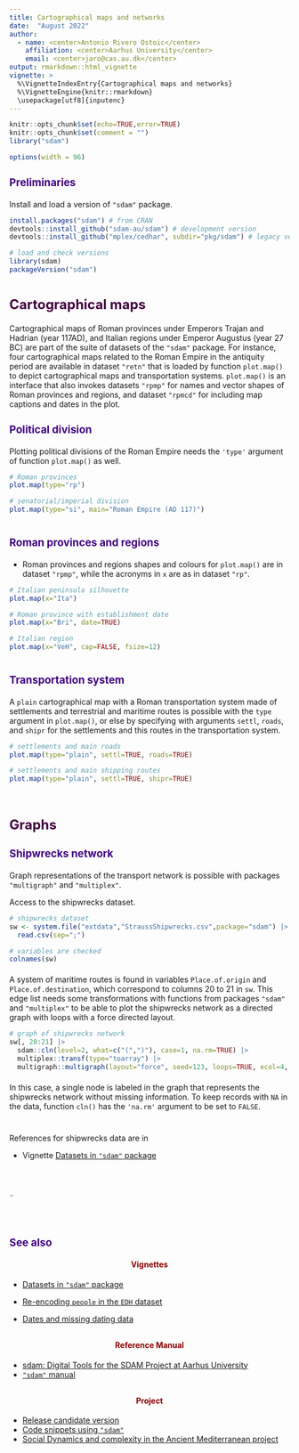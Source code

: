 ---
title: Cartographical maps and networks
date:  "August 2022" 
author: 
  - name: <center>Antonio Rivero Ostoic</center>
    affiliation: <center>Aarhus University</center>
    email: <center>jaro@cas.au.dk</center>
output: rmarkdown::html_vignette
vignette: >
  %\VignetteIndexEntry{Cartographical maps and networks}
  %\VignetteEngine{knitr::rmarkdown}
  \usepackage[utf8]{inputenc}
---

<style type="text/css">
h1, h4 {
  text-align: center; color: DarkRed;
}
h1.title {
  font-size: 20pt; color: #400040; 
}
h2 {
  font-size: 18pt; color: #400040;
}
h3 {
  font-size: 14pt; color: #400080;
}
</style>



```{r setup, echo=FALSE, message=FALSE}
knitr::opts_chunk$set(echo=TRUE,error=TRUE)
knitr::opts_chunk$set(comment = "")
library("sdam")
```

```{r set-options, echo=FALSE, cache=FALSE}
options(width = 96)
```


<div style="margin-bottom:20px;"> </div>


### Preliminaries
Install and load a version of `"sdam"` package.

```{r, echo=TRUE, eval=FALSE}
install.packages("sdam") # from CRAN
devtools::install_github("sdam-au/sdam") # development version
devtools::install_github("mplex/cedhar", subdir="pkg/sdam") # legacy version R 3.6.x
```
<div style="margin-bottom:10px;"> </div>
```{r}
# load and check versions
library(sdam)
packageVersion("sdam")
```

<div style="margin-bottom:40px;"> </div>


## Cartographical maps

Cartographical maps of Roman provinces under Emperors Trajan and Hadrian (year 117AD), and Italian regions 
under Emperor Augustus (year 27 BC) are part of the suite of datasets of the `"sdam"` package. 
For instance, four cartographical maps related to the Roman Empire in the antiquity period are available in 
dataset `"retn"` that is loaded by function `plot.map()` to depict cartographical maps and transportation systems. 
`plot.map()` is an interface that also invokes datasets `"rpmp"` for names and vector shapes of Roman provinces and 
regions, and dataset `"rpmcd"` for including map captions and dates in the plot. 


### Political division

Plotting political divisions of the Roman Empire needs the `'type'` argument of function `plot.map()` as well. 


<div class="repdiv">
<div class="row">
<div class="col-md-6">
```{r}
# Roman provinces
plot.map(type="rp")
```
</div>
<div class="col-md-6">
```{r}
# senatorial/imperial division
plot.map(type="si", main="Roman Empire (AD 117)")
```
</div>
</div>
</div>


<div style="margin-bottom:40px;"> </div>


### Roman provinces and regions

* Roman provinces and regions shapes and colours for `plot.map()` are in dataset `"rpmp"`, 
while the acronyms in `x` are as in dataset `"rp"`. 



<div class="repdiv">
<div class="row">
<div class="col-md-4">
```{r}
# Italian peninsula silhouette
plot.map(x="Ita")
```
</div>
<div class="col-md-4">
```{r}
# Roman province with establishment date
plot.map(x="Bri", date=TRUE)
```
</div>
<div class="col-md-4">
```{r}
# Italian region
plot.map(x="VeH", cap=FALSE, fsize=12)
```
</div>
</div>
</div>

<div style="margin-bottom:40px;"> </div>


### Transportation system

A `plain` cartographical map with a Roman transportation system made of settlements and terrestrial and maritime routes 
is possible with the `type` argument in `plot.map()`, or else by specifying with arguments 
`settl`, `roads`, and `shipr` for the settlements and this routes in the transportation system.

<div class="retnet">
<div class="row">
<div class="col-md-6">
```{r}
# settlements and main roads
plot.map(type="plain", settl=TRUE, roads=TRUE)
```
</div>
<div class="col-md-6">
```{r}
# settlements and main shipping routes
plot.map(type="plain", settl=TRUE, shipr=TRUE)
```
</div>
</div>
</div>


<div style="margin-bottom:60px;"> </div>


## Graphs

### Shipwrecks network

Graph representations of the transport network is possible with packages `"multigraph"` and 
`"multiplex"`. 

Access to the shipwrecks dataset.

```{r}
# shipwrecks dataset
sw <- system.file("extdata","StraussShipwrecks.csv",package="sdam") |> 
  read.csv(sep=";")
```

```{r}
# variables are checked
colnames(sw)
```

<div style="margin-bottom:20px;"> </div>

A system of maritime routes is found in variables `Place.of.origin` and `Place.of.destination`, 
which correspond to columns 20 to 21 in `sw`. 
This edge list needs some transformations with functions from packages `"sdam"` and `"multiplex"` 
to be able to plot the shipwrecks network as a directed graph with loops with a force directed layout. 


```{r}
# graph of shipwrecks network
sw[, 20:21] |> 
  sdam::cln(level=2, what=c("(",")"), case=1, na.rm=TRUE) |> 
  multiplex::transf(type="toarray") |> 
  multigraph::multigraph(layout="force", seed=123, loops=TRUE, ecol=4, sel="Rome")
```

<div style="margin-bottom:20px;"> </div>

In this case, a single node is labeled in the graph that represents the shipwrecks network without missing information. 
To keep records with `NA` in the data, function `cln()` has the `'na.rm'` argument to be set to `FALSE`. 

<div style="margin-bottom:40px;"> </div>

References for shipwrecks data are in 

- Vignette [Datasets in `"sdam"` package](https://sdam-au.github.io/sdam/articles/Intro.html) 


<div style="margin-bottom:60px;"> </div>


<div style="margin-bottom:60px;"> </div>

&uml;

<div style="margin-bottom:60px;"> </div>



### See also

#### Vignettes

* [Datasets in `"sdam"` package](https://sdam-au.github.io/sdam/articles/Intro.html)

* [Re-encoding `people` in the `EDH` dataset](https://sdam-au.github.io/sdam/articles/Encoding.html)

* [Dates and missing dating data](https://sdam-au.github.io/sdam/articles/Dates.html)


<div style="margin-bottom:30px;"> </div>

#### Reference Manual

* [sdam: Digital Tools for the SDAM Project at Aarhus University](https://sdam-au.github.io/sdam/index.html)
* [`"sdam"` manual](https://github.com/mplex/cedhar/blob/master/typesetting/reports/sdam.pdf)

<div style="margin-bottom:30px;"> </div>

#### Project

* [Release candidate version](https://github.com/sdam-au/sdam)
* [Code snippets using `"sdam"`](https://github.com/sdam-au/R_code)
* [Social Dynamics and complexity in the Ancient Mediterranean project](https://sdam-au.github.io/sdam-au/)

<div style="margin-bottom:60px;"> </div>

&nbsp;
